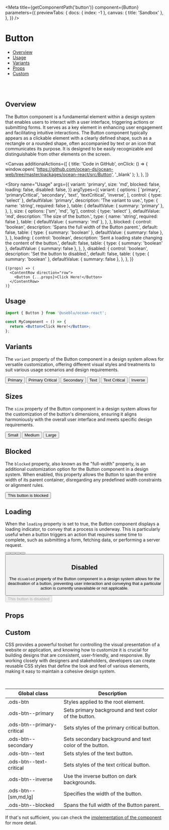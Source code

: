 

<Meta
  title={getComponentPath('button')}
  component={Button}
  parameters={{
    previewTabs: {
      docs: { index: -1 },
      canvas: { title: 'Sandbox' },
    },
  }}
/>

# Button

- [Overview](#overview)
- [Usage](#usage)
- [Variants](#variants)
- [Props](#props)
- [Custom](#customization)

<br />
<br />

## Overview <a name="overview"></a>

The Button component is a fundamental element within a design system that enables users
to interact with a user interface, triggering actions or submitting forms. It serves as
a key element in enhancing user engagement and facilitating intuitive interactions. The Button
component typically appears as a clickable element with a clearly defined shape, such as
a rectangle or a rounded shape, often accompanied by text or an icon that communicates
its purpose. It is designed to be easily recognizable and distinguishable from other elements
on the screen.

<Canvas
  additionalActions={[
    {
      title: 'Code in GitHub',
      onClick: () => {
        window.open(
          'https://github.com/ocean-ds/ocean-web/tree/master/packages/ocean-react/src/Button',
          '_blank'
        );
      },
    },
  ]}
>
  <Story
    name="Usage"
    args={{
      variant: 'primary',
      size: 'md',
      blocked: false,
      loading: false,
      disabled: false,
    }}
    argTypes={{
      variant: {
        options: [
          'primary',
          'primaryCritical',
          'secondary',
          'text',
          'textCritical',
          'inverse',
        ],
        control: { type: 'select' },
        defaultValue: 'primary',
        description: 'The variant to use.',
        type: { name: 'string', required: false },
        table: {
          defaultValue: { summary: 'primary' },
        },
      },
      size: {
        options: ['sm', 'md', 'lg'],
        control: { type: 'select' },
        defaultValue: 'md',
        description: 'The size of the button.',
        type: { name: 'string', required: false },
        table: {
          defaultValue: { summary: 'md' },
        },
      },
      blocked: {
        control: 'boolean',
        description: 'Spans the full width of the Button parent.',
        default: false,
        table: {
          type: { summary: 'boolean' },
          defaultValue: { summary: false },
        },
      },
      loading: {
        control: 'boolean',
        description: 'Sent a loading state changing the content of the button.',
        default: false,
        table: {
          type: { summary: 'boolean' },
          defaultValue: { summary: false },
        },
      },
      disabled: {
        control: 'boolean',
        description: 'Set the button to disabled.',
        default: false,
        table: {
          type: { summary: 'boolean' },
          defaultValue: { summary: false },
        },
      },
    }}
  >
    {(props) => (
      <ContentRow direction="row">
        <Button {...props}>Click Here!</Button>
      </ContentRow>
    )}
  </Story>
</Canvas>

## Usage <a name="usage"></a>

```jsx
import { Button } from '@useblu/ocean-react';

const MyComponent = () => {
  return <Button>Click Here!</Button>;
};
```

## Variants <a name="variants"></a>

The `variant` property of the Button component in a design system allows for versatile
customization, offering different visual styles and treatments to suit various usage scenarios
and design requirements.

<Canvas>
  <Story name="Variants">
    <ContentRow direction="row">
      <Button variant="primary">Primary</Button>
      <Button variant="primaryCritical">Primary Critical</Button>
      <Button variant="secondary">Secondary</Button>
      <Button variant="text">Text</Button>
      <Button variant="textCritical">Text Critical</Button>
      <Button variant="inverse">Inverse</Button>
    </ContentRow>
  </Story>
</Canvas>

## Sizes

The `size` property of the Button component in a design system allows for the customization of the
button's dimensions, ensuring it aligns harmoniously with the overall user interface and meets
specific design requirements.

<Canvas>
  <Story name="Sizes">
    <ContentRow direction="row">
      <Button size="sm">Small</Button>
      <Button size="md" variant="inverse">
        Medium
      </Button>
      <Button size="lg" variant="primaryCritical">
        Large
      </Button>
    </ContentRow>
  </Story>
</Canvas>

## Blocked

The `blocked` property, also known as the "full-width" property, is an additional customization
option for the Button component in a design system. When enabled, this property allows the
Button to span the entire width of its parent container, disregarding any predefined width
constraints or alignment rules.

<Canvas>
  <Story name="Blocked">
    <Button blocked>This button is blocked</Button>
  </Story>
</Canvas>

## Loading

When the `loading` property is set to true, the Button component displays a loading indicator,
to convey that a process is underway. This is particularly useful when a button triggers an
action that requires some time to complete, such as submitting a form, fetching data, or
performing a server request.

<Canvas>
  <Story name="Loading">
    <ContentRow direction="row">
      <Button variant="primary" loading />
      <Button variant="primaryCritical" loading />
      <Button variant="secondary" loading />
      <Button variant="text" loading />
      <Button variant="inverse" loading />
    </ContentRow>
  </Story>
</Canvas>

## Disabled

The `disabled` property of the Button component in a design system allows for the deactivation
of a button, preventing user interaction and conveying that a particular action is currently
unavailable or not applicable.

<Canvas>
  <Story name="Disabled">
    <ContentRow direction="row">
      <Button disabled>This button is disabled</Button>
    </ContentRow>
  </Story>
</Canvas>

## Props <a name="props"></a>

<ArgsTable story="Usage" of="." />

## Custom <a name="customization"></a>

CSS provides a powerful toolset for controlling the visual presentation of a website or application,
and knowing how to customize it is crucial for building designs that are consistent, user-friendly,
and responsive. By working closely with designers and stakeholders, developers can create reusable CSS
styles that define the look and feel of various elements, making it easy to maintain a cohesive design system.

<br />

| Global class               | Description                                             |
| -------------------------- | ------------------------------------------------------- |
| .ods-btn                   | Styles applied to the root element.                     |
| .ods-btn--primary          | Sets primary background and text color of the button.   |
| .ods-btn--primary-critical | Sets styles of the primary critical button.             |
| .ods-btn--secondary        | Sets secondary background and text color of the button. |
| .ods-btn--text             | Sets styles of the text button.                         |
| .ods-btn--text-critical    | Sets styles of the text critical button.                |
| .ods-btn--inverse          | Use the inverse button on dark backgrounds.             |
| .ods-btn--[sm,md,lg]       | Specifies the width of the button.                      |
| .ods-btn--blocked          | Spans the full width of the Button parent.              |

If that's not sufficient, you can check the [implementation of the component](https://github.com/ocean-ds/ocean-web/blob/master/packages/ocean-react/src/Button/Button.tsx) for more detail.
